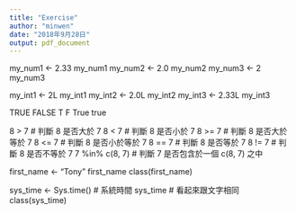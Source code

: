 ---
title: "Exercise"
author: "minwen"
date: "2018年9月28日"
output: pdf_document
---

my_num1 <- 2.33
my_num1
my_num2 <- 2.0
my_num2
my_num3 <- 2
my_num3

my_int1 <- 2L
my_int1
my_int2 <- 2.0L
my_int2
my_int3 <- 2.33L
my_int3

TRUE
FALSE
T
F
True
true

8 > 7 # 判斷 8 是否⼤於 7
8 < 7 # 判斷 8 是否⼩於 7
8 >= 7 # 判斷 8 是否⼤於等於 7
8 <= 7 # 判斷 8 是否⼩於等於 7
8 == 7 # 判斷 8 是否等於 7
8 != 7 # 判斷 8 是否不等於 7
7 %in% c(8, 7) # 判斷 7 是否包含於⼀個 c(8, 7) 之中

first_name <- "Tony"
first_name
class(first_name)

sys_time <- Sys.time() # 系統時間
sys_time # 看起來跟⽂字相同
class(sys_time)